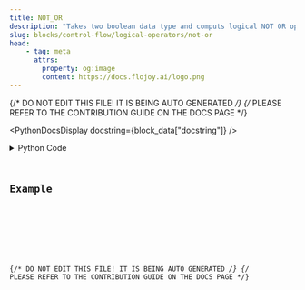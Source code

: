 ```yaml
---
title: NOT_OR
description: "Takes two boolean data type and computs logical NOT OR operation on them."
slug: blocks/control-flow/logical-operators/not-or
head:
    - tag: meta
      attrs:
        property: og:image
        content: https://docs.flojoy.ai/logo.png
---
```


{/* DO NOT EDIT THIS FILE! IT IS BEING AUTO GENERATED */}
{/* PLEASE REFER TO THE CONTRIBUTION GUIDE ON THE DOCS PAGE */}


<PythonDocsDisplay docstring={block_data["docstring"]} />
<details>
<summary>Python Code</summary>



<Code code={pythonCode} lang="py" wrap theme="dracula" />

[Find this Flojoy Block on GitHub](https://github.com/flojoy-ai/blocks/blob/main/blocks/CONTROL_FLOW/LOGICAL_OPERATORS/NOT_OR/NOT_OR.py)

</details>

## Example


<GetHelpWidget />


<AppDisplay app={app} blockName="NOT_OR" client:visible />


<Example />

{/* DO NOT EDIT THIS FILE! IT IS BEING AUTO GENERATED */}
{/* PLEASE REFER TO THE CONTRIBUTION GUIDE ON THE DOCS PAGE */}
